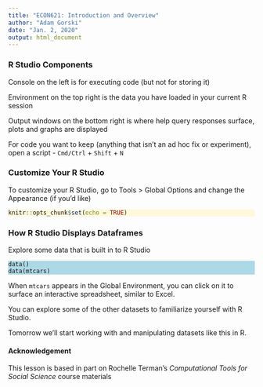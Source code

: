 ```yaml
---
title: "ECON621: Introduction and Overview"
author: "Adam Gorski"
date: "Jan. 2, 2020"
output: html_document
---
```


<style>
div.blue pre { background-color:lightblue; }
div.blue pre.r { background-color:cornsilk; }
</style>

<div class = "blue">

### R Studio Components ###

Console on the left is for executing code (but not for storing it)

Environment on the top right is the data you have loaded in your current R session

Output windows on the bottom right is where help query responses surface, plots and graphs are displayed

For code you want to keep (anything that isn't an ad hoc fix or experiment), open a script - `Cmd/Ctrl` + `Shift` + `N`

### Customize Your R Studio ###

To customize your R Studio, go to Tools > Global Options and change the Appearance (if you'd like)
```r
knitr::opts_chunk$set(echo = TRUE)
```

### How R Studio Displays Dataframes ###

Explore some data that is built in to R Studio
```
data()
data(mtcars)
```

When `mtcars` appears in the Global Environment, you can click on it to surface an interactive spreadsheet, similar to Excel.

You can explore some of the other datasets to familiarize yourself with R Studio.

Tomorrow we'll start working with and manipulating datasets like this in R.

#### Acknowledgement ####

This lesson is based in part on Rochelle Terman's _Computational Tools for Social Science_ course materials
</div>